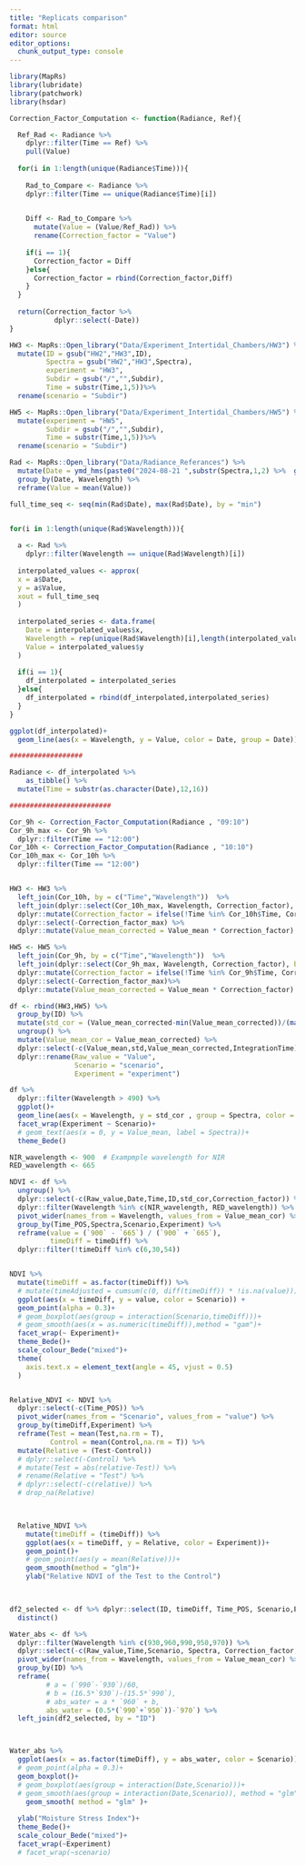 ```yaml
---
title: "Replicats comparison"
format: html
editor: source
editor_options: 
  chunk_output_type: console
---
```


```r
library(MapRs)
library(lubridate)
library(patchwork)
library(hsdar)
```

```r

Correction_Factor_Computation <- function(Radiance, Ref){

  Ref_Rad <- Radiance %>% 
    dplyr::filter(Time == Ref) %>% 
    pull(Value)
  
  for(i in 1:length(unique(Radiance$Time))){
    
    Rad_to_Compare <- Radiance %>% 
    dplyr::filter(Time == unique(Radiance$Time)[i])
    

    Diff <- Rad_to_Compare %>% 
      mutate(Value = (Value/Ref_Rad)) %>% 
      rename(Correction_factor = "Value")
    
    if(i == 1){
      Correction_factor = Diff
    }else{
      Correction_factor = rbind(Correction_factor,Diff)
    }
  }
  
  return(Correction_factor %>% 
           dplyr::select(-Date))
}

```


```r
HW3 <- MapRs::Open_library("Data/Experiment_Intertidal_Chambers/HW3") %>% 
  mutate(ID = gsub("HW2","HW3",ID),
         Spectra = gsub("HW2","HW3",Spectra),
         experiment = "HW3",
         Subdir = gsub("/","",Subdir),
         Time = substr(Time,1,5))%>% 
  rename(scenario = "Subdir")

HW5 <- MapRs::Open_library("Data/Experiment_Intertidal_Chambers/HW5") %>% 
  mutate(experiment = "HW5",
         Subdir = gsub("/","",Subdir),
         Time = substr(Time,1,5))%>% 
  rename(scenario = "Subdir")
```

```r

Rad <- MapRs::Open_library("Data/Radiance_Referances") %>% 
  mutate(Date = ymd_hms(paste0("2024-08-21 ",substr(Spectra,1,2) %>%  gsub("[^0-9]", "", .),":00:00"))) %>%
  group_by(Date, Wavelength) %>% 
  reframe(Value = mean(Value))

full_time_seq <- seq(min(Rad$Date), max(Rad$Date), by = "min")


for(i in 1:length(unique(Rad$Wavelength))){
  
  a <- Rad %>% 
    dplyr::filter(Wavelength == unique(Rad$Wavelength)[i])
  
  interpolated_values <- approx(
  x = a$Date, 
  y = a$Value, 
  xout = full_time_seq
  )
  
  interpolated_series <- data.frame(
    Date = interpolated_values$x,
    Wavelength = rep(unique(Rad$Wavelength)[i],length(interpolated_values$x)),
    Value = interpolated_values$y
  )
  
  if(i == 1){
    df_interpolated = interpolated_series
  }else{
    df_interpolated = rbind(df_interpolated,interpolated_series)
  }
}

ggplot(df_interpolated)+
  geom_line(aes(x = Wavelength, y = Value, color = Date, group = Date))

##################

Radiance <- df_interpolated %>% 
    as_tibble() %>% 
  mutate(Time = substr(as.character(Date),12,16))

#########################
```

```r

Cor_9h <- Correction_Factor_Computation(Radiance , "09:10")
Cor_9h_max <- Cor_9h %>% 
  dplyr::filter(Time == "12:00")
Cor_10h <- Correction_Factor_Computation(Radiance , "10:10")
Cor_10h_max <- Cor_10h %>% 
  dplyr::filter(Time == "12:00")


HW3 <- HW3 %>% 
  left_join(Cor_10h, by = c("Time","Wavelength"))  %>%
  left_join(dplyr::select(Cor_10h_max, Wavelength, Correction_factor), by = "Wavelength", suffix = c("", "_max")) %>%
  dplyr::mutate(Correction_factor = ifelse(!Time %in% Cor_10h$Time, Correction_factor_max, Correction_factor)) %>% 
  dplyr::select(-Correction_factor_max) %>% 
  dplyr::mutate(Value_mean_corrected = Value_mean * Correction_factor)

HW5 <- HW5 %>% 
  left_join(Cor_9h, by = c("Time","Wavelength"))  %>%
  left_join(dplyr::select(Cor_9h_max, Wavelength, Correction_factor), by = "Wavelength", suffix = c("", "_max")) %>%
  dplyr::mutate(Correction_factor = ifelse(!Time %in% Cor_9h$Time, Correction_factor_max, Correction_factor)) %>% 
  dplyr::select(-Correction_factor_max)%>% 
  dplyr::mutate(Value_mean_corrected = Value_mean * Correction_factor)

df <- rbind(HW3,HW5) %>%
  group_by(ID) %>% 
  mutate(std_cor = (Value_mean_corrected-min(Value_mean_corrected))/(max(Value_mean_corrected)-min(Value_mean_corrected))) %>%
  ungroup() %>% 
  mutate(Value_mean_cor = Value_mean_corrected) %>% 
  dplyr::select(-c(Value_mean,std,Value_mean_corrected,IntegrationTime)) %>% 
  dplyr::rename(Raw_value = "Value",
                Scenario = "scenario",
                Experiment = "experiment")
```

```r

df %>% 
  dplyr::filter(Wavelength > 490) %>% 
  ggplot()+
  geom_line(aes(x = Wavelength, y = std_cor , group = Spectra, color = timeDiff))+
  facet_wrap(Experiment ~ Scenario)+
  # geom_text(aes(x = 0, y = Value_mean, label = Spectra))+
  theme_Bede()

```

```r
NIR_wavelength <- 900  # Exampmple wavelength for NIR
RED_wavelength <- 665 

NDVI <- df %>% 
  ungroup() %>% 
  dplyr::select(-c(Raw_value,Date,Time,ID,std_cor,Correction_factor)) %>% 
  dplyr::filter(Wavelength %in% c(NIR_wavelength, RED_wavelength)) %>%
  pivot_wider(names_from = Wavelength, values_from = Value_mean_cor) %>%
  group_by(Time_POS,Spectra,Scenario,Experiment) %>% 
  reframe(value = (`900` - `665`) / (`900` + `665`),
          timeDiff = timeDiff) %>% 
  dplyr::filter(!timeDiff %in% c(6,30,54))


NDVI %>%   
  mutate(timeDiff = as.factor(timeDiff)) %>% 
  # mutate(timeAdjusted = cumsum(c(0, diff(timeDiff)) * !is.na(value))) %>% 
  ggplot(aes(x = timeDiff, y = value, color = Scenario)) +
  geom_point(alpha = 0.3)+
  # geom_boxplot(aes(group = interaction(Scenario,timeDiff)))+
  # geom_smooth(aes(x = as.numeric(timeDiff)),method = "gam")+
  facet_wrap(~ Experiment)+
  theme_Bede()+
  scale_colour_Bede("mixed")+
  theme(
    axis.text.x = element_text(angle = 45, vjust = 0.5)
  )


Relative_NDVI <- NDVI %>% 
  dplyr::select(-c(Time_POS)) %>% 
  pivot_wider(names_from = "Scenario", values_from = "value") %>%
  group_by(timeDiff,Experiment) %>%
  reframe(Test = mean(Test,na.rm = T),
          Control = mean(Control,na.rm = T)) %>% 
  mutate(Relative = (Test-Control))
  # dplyr::select(-Control) %>% 
  # mutate(Test = abs(relative-Test)) %>% 
  # rename(Relative = "Test") %>% 
  # dplyr::select(-c(relative)) %>% 
  # drop_na(Relative)
  


  Relative_NDVI %>% 
    mutate(timeDiff = (timeDiff)) %>% 
    ggplot(aes(x = timeDiff, y = Relative, color = Experiment))+
    geom_point()+
    # geom_point(aes(y = mean(Relative)))+
    geom_smooth(method = "glm")+
    ylab("Relative NDVI of the Test to the Control")
  



```

```r
df2_selected <- df %>% dplyr::select(ID, timeDiff, Time_POS, Scenario,Experiment,Date) %>% 
  distinct()

Water_abs <- df %>% 
  dplyr::filter(Wavelength %in% c(930,960,990,950,970)) %>%
  dplyr::select(-c(Raw_value,Time,Scenario, Spectra, Correction_factor,Time_POS,std_cor)) %>% 
  pivot_wider(names_from = Wavelength, values_from = Value_mean_cor) %>%
  group_by(ID) %>% 
  reframe(
         # a = (`990`-`930`)/60,
         # b = (16.5*`930`)-(15.5*`990`),
         # abs_water = a * `960` + b,
         abs_water = (0.5*(`990`+`950`))-`970`) %>% 
  left_join(df2_selected, by = "ID")



Water_abs %>% 
  ggplot(aes(x = as.factor(timeDiff), y = abs_water, color = Scenario))+
  # geom_point(alpha = 0.3)+
  geom_boxplot()+
  # geom_boxplot(aes(group = interaction(Date,Scenario)))+
  # geom_smooth(aes(group = interaction(Date,Scenario)), method = "glm" )+
    geom_smooth( method = "glm" )+
  
  ylab("Moisture Stress Index")+
  theme_Bede()+
  scale_colour_Bede("mixed")+
  facet_wrap(~Experiment)
  # facet_wrap(~scenario)

```


```r


```



